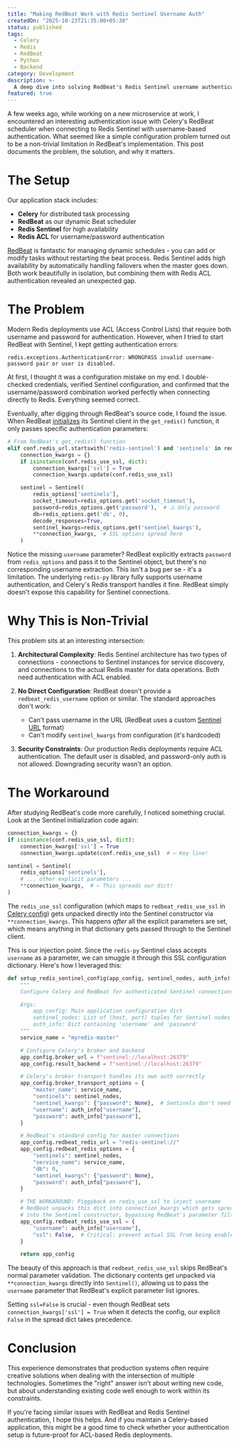 ```yaml
---
title: "Making RedBeat Work with Redis Sentinel Username Auth"
createdOn: "2025-10-23T21:35:00+05:30"
status: published
tags:
  - Celery
  - Redis
  - RedBeat
  - Python
  - Backend
category: Development
description: >-
  A deep dive into solving RedBeat's Redis Sentinel username authentication limitation through a configuration workaround.
featured: true
---
```


A few weeks ago, while working on a new microservice at work, I encountered an interesting authentication issue with Celery's RedBeat scheduler when connecting to Redis Sentinel with username-based authentication. What seemed like a simple configuration problem turned out to be a non-trivial limitation in RedBeat's implementation. This post documents the problem, the solution, and why it matters.

# The Setup

Our application stack includes:

- **Celery** for distributed task processing
- **RedBeat** as our dynamic Beat scheduler
- **Redis Sentinel** for high availability
- **Redis ACL** for username/password authentication

[RedBeat](https://github.com/sibson/redbeat) is fantastic for managing dynamic schedules - you can add or modify tasks without restarting the beat process. Redis Sentinel adds high availability by automatically handling failovers when the master goes down. Both work beautifully in isolation, but combining them with Redis ACL authentication revealed an unexpected gap.

# The Problem

Modern Redis deployments use ACL (Access Control Lists) that require both username and password for authentication. However, when I tried to start RedBeat with Sentinel, I kept getting authentication errors:

```
redis.exceptions.AuthenticationError: WRONGPASS invalid username-password pair or user is disabled.
```

At first, I thought it was a configuration mistake on my end. I double-checked credentials, verified Sentinel configuration, and confirmed that the username/password combination worked perfectly when connecting directly to Redis. Everything seemed correct.

Eventually, after digging through RedBeat's source code, I found the issue. When RedBeat [initializes](https://github.com/sibson/redbeat/blob/b5df9bfb766b2011376aec00c84d9449cede422d/redbeat/schedulers.py#L138) its Sentinel client in the `get_redis()` function, it only passes specific authentication parameters:

```python
# From RedBeat's get_redis() function
elif conf.redis_url.startswith('redis-sentinel') and 'sentinels' in redis_options:
    connection_kwargs = {}
    if isinstance(conf.redis_use_ssl, dict):
        connection_kwargs['ssl'] = True
        connection_kwargs.update(conf.redis_use_ssl)

    sentinel = Sentinel(
        redis_options['sentinels'],
        socket_timeout=redis_options.get('socket_timeout'),
        password=redis_options.get('password'),  # ⚠️ Only password
        db=redis_options.get('db', 0),
        decode_responses=True,
        sentinel_kwargs=redis_options.get('sentinel_kwargs'),
        **connection_kwargs,  # SSL options spread here
    )
```

Notice the missing `username` parameter? RedBeat explicitly extracts `password` from `redis_options` and pass it to the Sentinel object, but there's no corresponding username extraction. This isn't a bug per se - it's a limitation. The underlying `redis-py` library fully supports username authentication, and Celery's Redis transport handles it fine. RedBeat simply doesn't expose this capability for Sentinel connections.

# Why This is Non-Trivial

This problem sits at an interesting intersection:

1. **Architectural Complexity**: Redis Sentinel architecture has two types of connections - connections to Sentinel instances for service discovery, and connections to the actual Redis master for data operations. Both need authentication with ACL enabled.

2. **No Direct Configuration**: RedBeat doesn't provide a `redbeat_redis_username` option or similar. The standard approaches don't work:

   - Can't pass username in the URL (RedBeat uses a custom [Sentinel URL](https://redbeat.readthedocs.io/en/latest/config.html#sentinel-support) format)
   - Can't modify `sentinel_kwargs` from configuration (it's hardcoded)

3. **Security Constraints**: Our production Redis deployments require ACL authentication. The default user is disabled, and password-only auth is not allowed. Downgrading security wasn't an option.

# The Workaround

After studying RedBeat's code more carefully, I noticed something crucial. Look at the Sentinel initialization code again:

```python
connection_kwargs = {}
if isinstance(conf.redis_use_ssl, dict):
    connection_kwargs['ssl'] = True
    connection_kwargs.update(conf.redis_use_ssl)  # ← Key line!

sentinel = Sentinel(
    redis_options['sentinels'],
    # ... other explicit parameters ...
    **connection_kwargs,  # ← This spreads our dict!
)
```

The `redis_use_ssl` configuration (which maps to `redbeat_redis_use_ssl` in [Celery config](https://redbeat.readthedocs.io/en/latest/config.html#redbeat-redis-use-ssl)) gets unpacked directly into the Sentinel constructor via `**connection_kwargs`. This happens _after_ all the explicit parameters are set, which means anything in that dictionary gets passed through to the Sentinel client.

This is our injection point. Since the `redis-py` Sentinel class accepts `username` as a parameter, we can smuggle it through this SSL configuration dictionary. Here's how I leveraged this:

```python
def setup_redis_sentinel_config(app_config, sentinel_nodes, auth_info):
    """
    Configure Celery and RedBeat for authenticated Sentinel connections.

    Args:
        app_config: Main application configuration dict
        sentinel_nodes: List of (host, port) tuples for Sentinel nodes
        auth_info: Dict containing 'username' and 'password'
    """
    service_name = "myredis-master"

    # Configure Celery's broker and backend
    app_config.broker_url = f"sentinel://localhost:26379"
    app_config.result_backend = f"sentinel://localhost:26379"

    # Celery's broker transport handles its own auth correctly
    app_config.broker_transport_options = {
        "master_name": service_name,
        "sentinels": sentinel_nodes,
        "sentinel_kwargs": {"password": None},  # Sentinels don't need auth
        "username": auth_info["username"],
        "password": auth_info["password"],
    }

    # RedBeat's standard config for master connections
    app_config.redbeat_redis_url = "redis-sentinel://"
    app_config.redbeat_redis_options = {
        "sentinels": sentinel_nodes,
        "service_name": service_name,
        "db": 0,
        "sentinel_kwargs": {"password": None},
        "password": auth_info["password"],
    }

    # THE WORKAROUND: Piggyback on redis_use_ssl to inject username
    # RedBeat unpacks this dict into connection_kwargs which gets spread
    # into the Sentinel constructor, bypassing RedBeat's parameter filtering
    app_config.redbeat_redis_use_ssl = {
        "username": auth_info["username"],
        "ssl": False,  # Critical: prevent actual SSL from being enabled
    }

    return app_config
```

The beauty of this approach is that `redbeat_redis_use_ssl` skips RedBeat's normal parameter validation. The dictionary contents get unpacked via `**connection_kwargs` directly into `Sentinel()`, allowing us to pass the `username` parameter that RedBeat's explicit parameter list ignores.

Setting `ssl=False` is crucial - even though RedBeat sets `connection_kwargs['ssl'] = True` when it detects the config, our explicit `False` in the spread dict takes precedence.

# Conclusion

This experience demonstrates that production systems often require creative solutions when dealing with the intersection of multiple technologies. Sometimes the "right" answer isn't about writing new code, but about understanding existing code well enough to work within its constraints.

If you're facing similar issues with RedBeat and Redis Sentinel authentication, I hope this helps. And if you maintain a Celery-based application, this might be a good time to check whether your authentication setup is future-proof for ACL-based Redis deployments.
